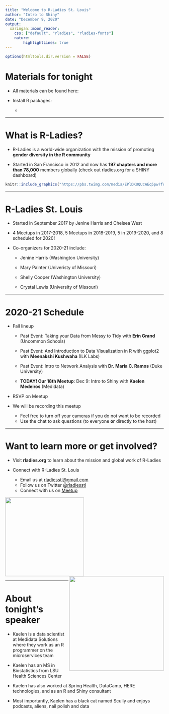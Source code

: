 ---
title: "Welcome to R-Ladies St. Louis"
author: "Intro to Shiny"
date: "December 9, 2020"
output:
  xaringan::moon_reader:
    css: ["default", "rladies", "rladies-fonts"]
    nature: 
        highlightLines: true
---

```{r setup, include=FALSE}
options(htmltools.dir.version = FALSE)
```

# Materials for tonight 

- All materials can be found here: 

- Install R packages:

  + 

---

# What is R-Ladies?

- R-Ladies is a world-wide organization with the mission of promoting **gender diversity in the R community**  

- Started in San Francisco in 2012 and now has **197 chapters and more than 78,000** members globally (check out rladies.org for a SHINY dashboard)

```{r, echo=FALSE, fig.align="center", out.width='70%'}
knitr::include_graphics("https://pbs.twimg.com/media/EPlDKUQUcAEq5pw?format=jpg&name=small")

```

---

# R-Ladies St. Louis 

* Started in September 2017 by Jenine Harris and Chelsea West 

* 4 Meetups in 2017-2018, 5 Meetups in 2018-2019, 5 in 2019-2020, and 8 scheduled for 2020!

* Co-organizers for 2020-21 include:

  - Jenine Harris (Washington University)  
    
  - Mary Painter (Univeristy of Missouri)  
    
  - Shelly Cooper (Washington University)  
    
  - Crystal Lewis (University of Missouri)
  
---
  
# 2020-21 Schedule

* Fall lineup
   
    - Past Event: Taking your Data from Messy to Tidy with **Erin Grand** (Uncommon Schools) 

    - Past Event: And Introduction to Data Visualization in R with ggplot2 with **Meenakshi Kushwaha** (ILK Labs) 

    - Past Event: Intro to Network Analysis with **Dr. Maria C. Ramos** (Duke University)  
    
    - **TODAY! Our 18th Meetup**: Dec 9: Intro to Shiny with **Kaelen Medeiros** (Medidata)
    
* RSVP on Meetup

* We will be recording this meetup
  
    - Feel free to turn off your cameras if you do not want to be recorded
    - Use the chat to ask questions (to everyone **or** directly to the host)

---

# Want to learn more or get involved?

- Visit **rladies.org** to learn about the mission and global work of R-Ladies 

- Connect with R-Ladies St. Louis 
    + Email us at <a href = "mailto:rladiesstl@gmail.com">rladiesstl@gmail.com</a> 
    + Follow us on Twitter <a href="https://twitter.com/RLadiesSTL">@rladiesstl</a>
    + Connect with us on <a href="https://www.meetup.com/R-Ladies-St-Louis/">Meetup</a>
    
<img src = "https://github.com/rladies/starter-kit/blob/master/logo/R-LadiesGlobal_RBG_online_LogoOnly.png?raw=true" width = 250/><img src = "https://media.giphy.com/media/3o7abBphHJngINCHio/giphy.gif" width = "300" align = "right"/>

---

# About tonight's speaker

- Kaelen is a data scientist at Medidata Solutions where they work as an R programmer on the microservices team

- Kaelen has an MS in Biostatistics from LSU Health Sciences Center

- Kaelen has also worked at Spring Health, DataCamp, HERE technologies, and as an R and Shiny consultant

- Most importantly, Kaelen has a black cat named Scully and enjoys podcasts, aliens, nail polish and data




